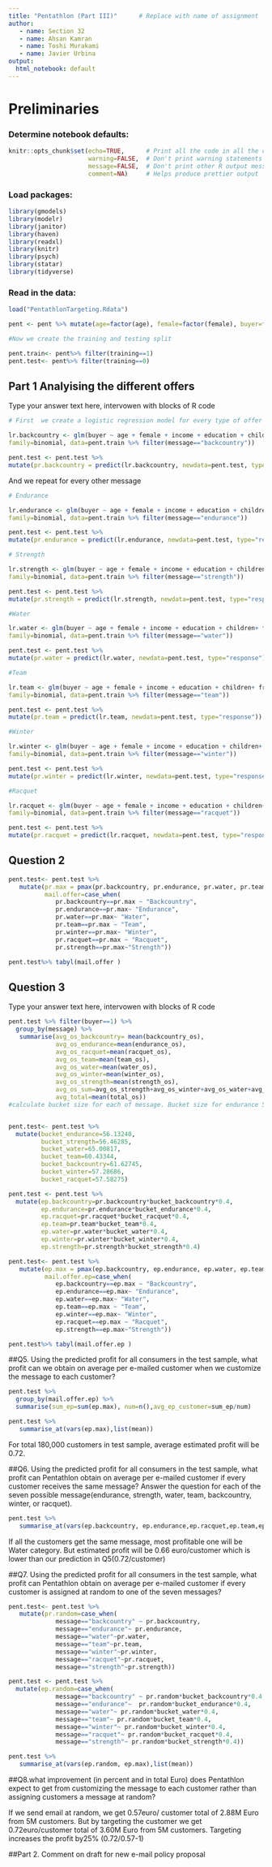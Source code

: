 ```yaml
---
title: "Pentathlon (Part III)"      # Replace with name of assignment
author: 
   - name: Section 32        
   - name: Ahsan Kamran
   - name: Toshi Murakami
   - name: Javier Urbina     
output:
  html_notebook: default
---
```


# Preliminaries

### Determine notebook defaults:
```r
knitr::opts_chunk$set(echo=TRUE,      # Print all the code in all the chunks
                      warning=FALSE,  # Don't print warning statements
                      message=FALSE,  # Don't print other R output messages
                      comment=NA)     # Helps produce prettier output
```

### Load packages:
```r
library(gmodels)
library(modelr)
library(janitor)
library(haven)
library(readxl)
library(knitr)
library(psych)
library(statar)
library(tidyverse)
```

### Read in the data:
```r
load("PentathlonTargeting.Rdata")

pent <- pent %>% mutate(age=factor(age), female=factor(female), buyer=factor(buyer))

#Now we create the training and testing split

pent.train<- pent%>% filter(training==1)
pent.test<- pent%>% filter(training==0)
```

## Part 1 Analyising the different offers

Type your answer text here, intervowen with blocks of R code

```r
# First  we create a logistic regression model for every type of offer ( endurance, backcountry, etc)

lr.backcountry <- glm(buyer ~ age + female + income + education + children+ freq_endurance+freq_strength+freq_water+freq_team+freq_backcountry+freq_winter+freq_racquet,
family=binomial, data=pent.train %>% filter(message=="backcountry"))

pent.test <- pent.test %>%
mutate(pr.backcountry = predict(lr.backcountry, newdata=pent.test, type="response"))
```


And we repeat for every other message

```r
# Endurance

lr.endurance <- glm(buyer ~ age + female + income + education + children+ freq_endurance+freq_strength+freq_water+freq_team+freq_backcountry+freq_winter+freq_racquet,
family=binomial, data=pent.train %>% filter(message=="endurance"))

pent.test <- pent.test %>%
mutate(pr.endurance = predict(lr.endurance, newdata=pent.test, type="response"))
```



```r
# Strength

lr.strength <- glm(buyer ~ age + female + income + education + children+ freq_endurance+freq_strength+freq_water+freq_team+freq_backcountry+freq_winter+freq_racquet,
family=binomial, data=pent.train %>% filter(message=="strength"))

pent.test <- pent.test %>%
mutate(pr.strength = predict(lr.strength, newdata=pent.test, type="response"))
```

```r
#Water

lr.water <- glm(buyer ~ age + female + income + education + children+ freq_endurance+freq_strength+freq_water+freq_team+freq_backcountry+freq_winter+freq_racquet,
family=binomial, data=pent.train %>% filter(message=="water"))

pent.test <- pent.test %>%
mutate(pr.water = predict(lr.water, newdata=pent.test, type="response"))
```

```r
#Team

lr.team <- glm(buyer ~ age + female + income + education + children+ freq_endurance+freq_strength+freq_water+freq_team+freq_backcountry+freq_winter+freq_racquet,
family=binomial, data=pent.train %>% filter(message=="team"))

pent.test <- pent.test %>%
mutate(pr.team = predict(lr.team, newdata=pent.test, type="response"))
```

```r
#Winter

lr.winter <- glm(buyer ~ age + female + income + education + children+ freq_endurance+freq_strength+freq_water+freq_team+freq_backcountry+freq_winter+freq_racquet,
family=binomial, data=pent.train %>% filter(message=="winter"))

pent.test <- pent.test %>%
mutate(pr.winter = predict(lr.winter, newdata=pent.test, type="response"))
```

```r
#Racquet

lr.racquet <- glm(buyer ~ age + female + income + education + children+ freq_endurance+freq_strength+freq_water+freq_team+freq_backcountry+freq_winter+freq_racquet,
family=binomial, data=pent.train %>% filter(message=="racquet"))

pent.test <- pent.test %>%
mutate(pr.racquet = predict(lr.racquet, newdata=pent.test, type="response"))
```

## Question 2
```r

pent.test<- pent.test %>%
   mutate(pr.max = pmax(pr.backcountry, pr.endurance, pr.water, pr.team, pr.winter, pr.racquet,pr.strength),
          mail.offer=case_when(
             pr.backcountry==pr.max ~ "Backcountry",
             pr.endurance==pr.max~ "Endurance",
             pr.water==pr.max~ "Water",
             pr.team==pr.max ~ "Team",
             pr.winter==pr.max~ "Winter",
             pr.racquet==pr.max ~ "Racquet",
             pr.strength==pr.max~"Strength"))

pent.test%>% tabyl(mail.offer )


```

## Question 3

Type your answer text here, intervowen with blocks of R code


```r


pent.test %>% filter(buyer==1) %>% 
  group_by(message) %>% 
   summarise(avg_os_backcountry= mean(backcountry_os), 
             avg_os_endurance=mean(endurance_os), 
             avg_os_racquet=mean(racquet_os), 
             avg_os_team=mean(team_os),
             avg_os_water=mean(water_os),
             avg_os_winter=mean(winter_os),
             avg_os_strength=mean(strength_os),
             avg_os_sum=avg_os_strength+avg_os_winter+avg_os_water+avg_os_team+avg_os_racquet+avg_os_backcountry+avg_os_endurance,
             avg_total=mean(total_os))
#calculate bucket size for each of message. Bucket size for endurance 56.13240 / strength 56.46285 /team...


pent.test<- pent.test %>% 
  mutate(bucket_endurance=56.13240, 
         bucket_strength=56.46285,
         bucket_water=65.00817,
         bucket_team=60.43344,
         bucket_backcountry=61.62745, 
         bucket_winter=57.28686,
         bucket_racquet=57.58275)

pent.test <- pent.test %>%
  mutate(ep.backcountry=pr.backcountry*bucket_backcountry*0.4,
         ep.endurance=pr.endurance*bucket_endurance*0.4,
         ep.racquet=pr.racquet*bucket_racquet*0.4,
         ep.team=pr.team*bucket_team*0.4,
         ep.water=pr.water*bucket_water*0.4, 
         ep.winter=pr.winter*bucket_winter*0.4,
         ep.strength=pr.strength*bucket_strength*0.4)

pent.test<- pent.test %>%
   mutate(ep.max = pmax(ep.backcountry, ep.endurance, ep.water, ep.team, ep.winter, ep.racquet,ep.strength),
          mail.offer.ep=case_when(
             ep.backcountry==ep.max ~ "Backcountry",
             ep.endurance==ep.max~ "Endurance",
             ep.water==ep.max~ "Water",
             ep.team==ep.max ~ "Team",
             ep.winter==ep.max~ "Winter",
             ep.racquet==ep.max ~ "Racquet",
             ep.strength==ep.max~"Strength"))

pent.test%>% tabyl(mail.offer.ep )

```

##Q5. Using the predicted profit for all consumers in the test sample, what profit can we obtain on average per e-mailed customer when we customize the message to each customer?


```r
pent.test %>%
  group_by(mail.offer.ep) %>% 
  summarise(sum_ep=sum(ep.max), num=n(),avg_ep_customer=sum_ep/num)

pent.test %>% 
   summarise_at(vars(ep.max),list(mean))
```

For total 180,000 customers in test sample, average estimated profit will be 0.72.

##Q6. Using the predicted profit for all consumers in the test sample, what profit can Pentathlon obtain on average per e-mailed customer if every customer receives the same message? Answer the question for each of the seven possible message(endurance, strength, water, team, backcountry, winter, or racquet).

```r
pent.test %>% 
   summarise_at(vars(ep.backcountry, ep.endurance,ep.racquet,ep.team,ep.water,ep.winter, ep.strength, ep.max),list(mean))
```

If all the customers get the same message, most profitable one will be Water category. But estimated profit will be 0.66 euro/customer which is lower than our prediction in Q5(0.72/customer)

##Q7. Using the predicted profit for all consumers in the test sample, what profit can Pentathlon obtain on average per e-mailed customer if every customer is assigned at random to one of the seven messages?

```r
pent.test<- pent.test %>%
   mutate(pr.random=case_when(
             message=="backcountry" ~ pr.backcountry,
             message=="endurance"~ pr.endurance,
             message=="water"~pr.water,
             message=="team"~pr.team,
             message=="winter"~pr.winter,
             message=="racquet"~pr.racquet,
             message=="strength"~pr.strength))

pent.test <- pent.test %>%
  mutate(ep.random=case_when(
             message=="backcountry" ~ pr.random*bucket_backcountry*0.4,
             message=="endurance"~  pr.random*bucket_endurance*0.4,
             message=="water"~ pr.random*bucket_water*0.4,
             message=="team"~ pr.random*bucket_team*0.4,
             message=="winter"~ pr.random*bucket_winter*0.4,
             message=="racquet"~ pr.random*bucket_racquet*0.4,
             message=="strength"~ pr.random*bucket_strength*0.4))

pent.test %>% 
   summarise_at(vars(ep.random, ep.max),list(mean))

```

##Q8.what improvement (in percent and in total Euro) does Pentathlon expect to get from customizing the message to each customer rather than assigning customers a message at random?

 If we send email at random, we get 0.57euro/ customer total of 2.88M Euro from 5M customers. 
 But by targeting the customer we get 0.72euro/customer total of 3.60M Euro from 5M customers. 
 Targeting increases the profit by25% (0.72/0.57-1)
 
 
 ##Part 2. Comment on draft for new e-mail policy proposal
 
  
